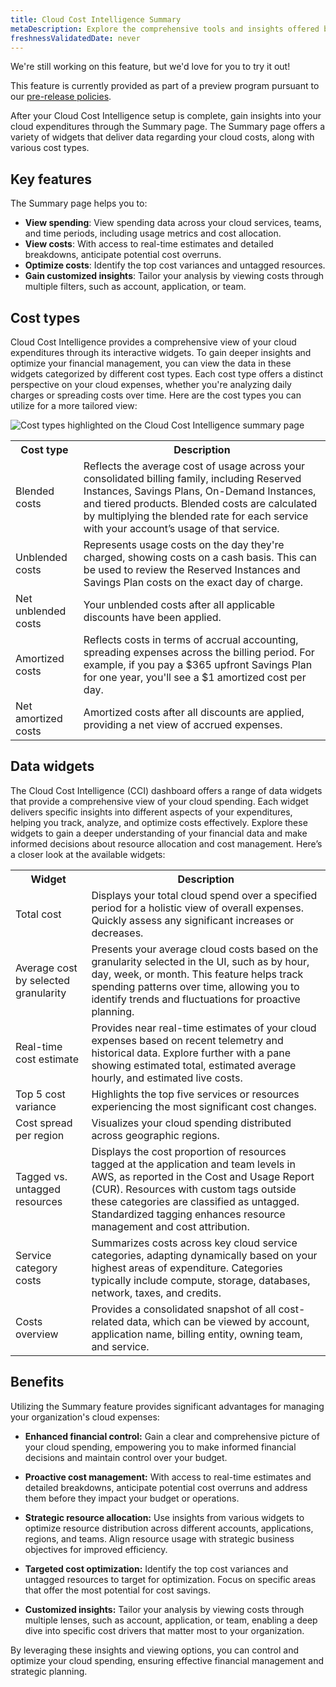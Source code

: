 ```yaml
---
title: Cloud Cost Intelligence Summary
metaDescription: Explore the comprehensive tools and insights offered by Cloud Cost Intelligence to effectively monitor and analyze your cloud spending. Discover detailed views of your total, average, and real-time costs, top variances, and regional spreads. Learn how to categorize expenses by account, application, billing entity, owning team, and service for optimal financial management.
freshnessValidatedDate: never
---
```


<Callout title="preview">
  We're still working on this feature, but we'd love for you to try it out!

  This feature is currently provided as part of a preview program pursuant to our [pre-release policies](/docs/licenses/license-information/referenced-policies/new-relic-pre-release-policy).
</Callout>

After your Cloud Cost Intelligence setup is complete, gain insights into your cloud expenditures through the Summary page. The Summary page offers a variety of widgets that deliver data regarding your cloud costs, along with various cost types.

## Key features

The Summary page helps you to:

  - **View spending**: View spending data across your cloud services, teams, and time periods, including usage metrics and cost allocation.
  - **View costs**: With access to real-time estimates and detailed breakdowns, anticipate potential cost overruns.
  - **Optimize costs**: Identify the top cost variances and untagged resources.
  - **Gain customized insights**: Tailor your analysis by viewing costs through multiple filters, such as account, application, or team.

## Cost types

Cloud Cost Intelligence provides a comprehensive view of your cloud expenditures through its interactive widgets. To gain deeper insights and optimize your financial management, you can view the data in these widgets categorized by different cost types. Each cost type offers a distinct perspective on your cloud expenses, whether you're analyzing daily charges or spreading costs over time. Here are the cost types you can utilize for a more tailored view:

<img title="Cost types highlighted on the Cloud Cost Intelligence summary page" alt="Cost types highlighted on the Cloud Cost Intelligence summary page" src="/images/cci_cost_types.webp"/>

<table>
  <tr>
    <th>Cost type</th>
    <th>Description</th>
  </tr>
  <tr>
    <td>Blended costs</td>
    <td>Reflects the average cost of usage across your consolidated billing family, including Reserved Instances, Savings Plans, On-Demand Instances, and tiered products. Blended costs are calculated by multiplying the blended rate for each service with your account’s usage of that service.</td>
  </tr>
  <tr>
    <td>Unblended costs</td>
    <td>Represents usage costs on the day they're charged, showing costs on a cash basis. This can be used to review the Reserved Instances and Savings Plan costs on the exact day of charge.</td>
  </tr>
  <tr>
    <td>Net unblended costs</td>
    <td>Your unblended costs after all applicable discounts have been applied.</td>
  </tr>
  <tr>
    <td>Amortized costs</td>
    <td>Reflects costs in terms of accrual accounting, spreading expenses across the billing period. For example, if you pay a $365 upfront Savings Plan for one year, you'll see a $1 amortized cost per day.</td>
  </tr>
  <tr>
    <td>Net amortized costs</td>
    <td>Amortized costs after all discounts are applied, providing a net view of accrued expenses.</td>
  </tr>
</table>

## Data widgets
The Cloud Cost Intelligence (CCI) dashboard offers a range of data widgets that provide a comprehensive view of your cloud spending. Each widget delivers specific insights into different aspects of your expenditures, helping you track, analyze, and optimize costs effectively. Explore these widgets to gain a deeper understanding of your financial data and make informed decisions about resource allocation and cost management. Here’s a closer look at the available widgets:

<table>
  <tr>
    <th>Widget</th>
    <th>Description</th>
  </tr>
  <tr>
    <td>Total cost</td>
    <td>Displays your total cloud spend over a specified period for a holistic view of overall expenses. Quickly assess any significant increases or decreases.</td>
  </tr>
  <tr>
    <td>Average cost by selected granularity</td>
    <td>Presents your average cloud costs based on the granularity selected in the UI, such as by hour, day, week, or month. This feature helps track spending patterns over time, allowing you to identify trends and fluctuations for proactive planning.</td>
  </tr>
  <tr>
    <td>Real-time cost estimate</td>
    <td>Provides near real-time estimates of your cloud expenses based on recent telemetry and historical data. Explore further with a pane showing estimated total, estimated average hourly, and estimated live costs.</td>
  </tr>
  <tr>
    <td>Top 5 cost variance</td>
    <td>Highlights the top five services or resources experiencing the most significant cost changes.</td>
  </tr>
  <tr>
    <td>Cost spread per region</td>
    <td>Visualizes your cloud spending distributed across geographic regions.</td>
  </tr>
  <tr>
    <td>Tagged vs. untagged resources</td>
    <td>Displays the cost proportion of resources tagged at the application and team levels in AWS, as reported in the Cost and Usage Report (CUR). Resources with custom tags outside these categories are classified as untagged. Standardized tagging enhances resource management and cost attribution.</td>
  </tr>
  <tr>
    <td>Service category costs</td>
    <td>Summarizes costs across key cloud service categories, adapting dynamically based on your highest areas of expenditure. Categories typically include compute, storage, databases, network, taxes, and credits.</td>
  </tr>
  <tr>
    <td>Costs overview</td>
    <td>Provides a consolidated snapshot of all cost-related data, which can be viewed by account, application name, billing entity, owning team, and service.</td>
  </tr>
</table>

## Benefits

Utilizing the Summary feature provides significant advantages for managing your organization's cloud expenses:

- **Enhanced financial control:** Gain a clear and comprehensive picture of your cloud spending, empowering you to make informed financial decisions and maintain control over your budget.

- **Proactive cost management:** With access to real-time estimates and detailed breakdowns, anticipate potential cost overruns and address them before they impact your budget or operations.

- **Strategic resource allocation:** Use insights from various widgets to optimize resource distribution across different accounts, applications, regions, and teams. Align resource usage with strategic business objectives for improved efficiency.

- **Targeted cost optimization:** Identify the top cost variances and untagged resources to target for optimization. Focus on specific areas that offer the most potential for cost savings.

- **Customized insights:** Tailor your analysis by viewing costs through multiple lenses, such as account, application, or team, enabling a deep dive into specific cost drivers that matter most to your organization.

By leveraging these insights and viewing options, you can control and optimize your cloud spending, ensuring effective financial management and strategic planning.